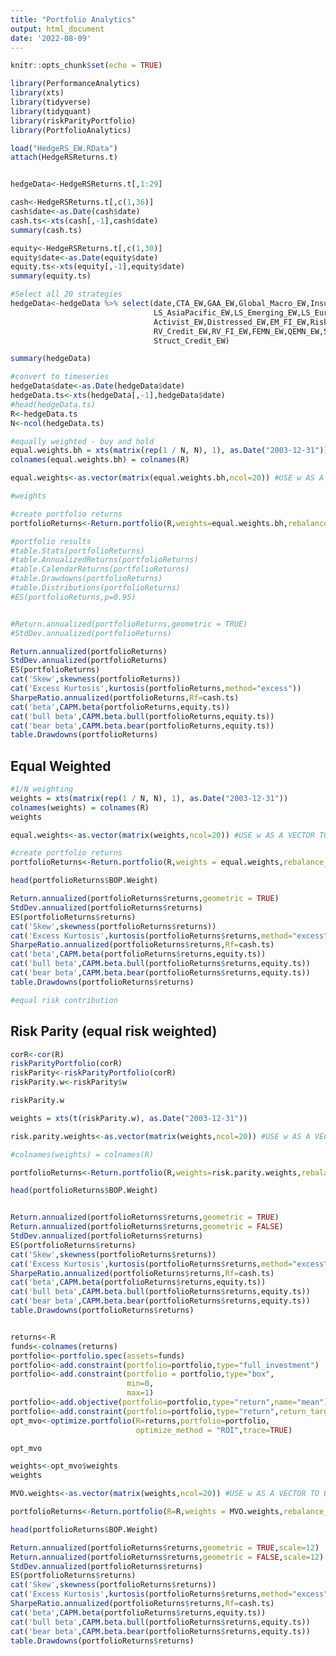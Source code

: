 ```yaml
---
title: "Portfolio Analytics"
output: html_document
date: '2022-08-09'
---
```


```r
knitr::opts_chunk$set(echo = TRUE)

library(PerformanceAnalytics)
library(xts)
library(tidyverse)
library(tidyquant)
library(riskParityPortfolio)
library(PortfolioAnalytics)

load("HedgeRS_EW.RData")
attach(HedgeRSReturns.t)



```

```r
hedgeData<-HedgeRSReturns.t[,1:29]

cash<-HedgeRSReturns.t[,c(1,36)]
cash$date<-as.Date(cash$date)
cash.ts<-xts(cash[,-1],cash$date)
summary(cash.ts)

equity<-HedgeRSReturns.t[,c(1,30)]
equity$date<-as.Date(equity$date)
equity.ts<-xts(equity[,-1],equity$date)
summary(equity.ts)

#Select all 20 strategies
hedgeData<-hedgeData %>% select(date,CTA_EW,GAA_EW,Global_Macro_EW,Insurance,
                                LS_AsiaPacific_EW,LS_Emerging_EW,LS_Europe_EW,LS_Japan_EW,LS_US_EW,
                                Activist_EW,Distressed_EW,EM_FI_EW,Risk_Arb_EW,CB_Arb_EW,
                                RV_Credit_EW,RV_FI_EW,FEMN_EW,QEMN_EW,Stat_Arb_EW,
                                Struct_Credit_EW)

summary(hedgeData)

#convert to timeseries
hedgeData$date<-as.Date(hedgeData$date)
hedgeData.ts<-xts(hedgeData[,-1],hedgeData$date)
#head(hedgeData.ts)
R<-hedgeData.ts
N<-ncol(hedgeData.ts)

#equally weighted - buy and hold
equal.weights.bh = xts(matrix(rep(1 / N, N), 1), as.Date("2003-12-31"))
colnames(equal.weights.bh) = colnames(R)

equal.weights<-as.vector(matrix(equal.weights.bh,ncol=20)) #USE w AS A VECTOR TO BE ABLE TO USE ON_REBALANCE COMMAND

#weights

#create portfolio returns
portfolioReturns<-Return.portfolio(R,weights=equal.weights.bh,rebalance_on = "quarters")

#portfolio results
#table.Stats(portfolioReturns)
#table.AnnualizedReturns(portfolioReturns)
#table.CalendarReturns(portfolioReturns)
#table.Drawdowns(portfolioReturns)
#table.Distributions(portfolioReturns)
#ES(portfolioReturns,p=0.95)


#Return.annualized(portfolioReturns,geometric = TRUE)
#StdDev.annualized(portfolioReturns)

Return.annualized(portfolioReturns)
StdDev.annualized(portfolioReturns)
ES(portfolioReturns)
cat('Skew',skewness(portfolioReturns))
cat('Excess Kurtosis',kurtosis(portfolioReturns,method="excess"))
SharpeRatio.annualized(portfolioReturns,Rf=cash.ts)
cat('beta',CAPM.beta(portfolioReturns,equity.ts))
cat('bull beta',CAPM.beta.bull(portfolioReturns,equity.ts))
cat('bear beta',CAPM.beta.bear(portfolioReturns,equity.ts))
table.Drawdowns(portfolioReturns)
```

## Equal Weighted

```r


#1/N weighting
weights = xts(matrix(rep(1 / N, N), 1), as.Date("2003-12-31"))
colnames(weights) = colnames(R)
weights

equal.weights<-as.vector(matrix(weights,ncol=20)) #USE w AS A VECTOR TO BE ABLE TO USE ON_REBALANCE COMMAND

#create portfolio returns
portfolioReturns<-Return.portfolio(R,weights = equal.weights,rebalance_on = "quarters",verbose = TRUE)

head(portfolioReturns$BOP.Weight)

Return.annualized(portfolioReturns$returns,geometric = TRUE)
StdDev.annualized(portfolioReturns$returns)
ES(portfolioReturns$returns)
cat('Skew',skewness(portfolioReturns$returns))
cat('Excess Kurtosis',kurtosis(portfolioReturns$returns,method="excess"))
SharpeRatio.annualized(portfolioReturns$returns,Rf=cash.ts)
cat('beta',CAPM.beta(portfolioReturns$returns,equity.ts))
cat('bull beta',CAPM.beta.bull(portfolioReturns$returns,equity.ts))
cat('bear beta',CAPM.beta.bear(portfolioReturns$returns,equity.ts))
table.Drawdowns(portfolioReturns$returns)

#equal risk contribution

```

## Risk Parity (equal risk weighted)

```r
corR<-cor(R)
riskParityPortfolio(corR)
riskParity<-riskParityPortfolio(corR)
riskParity.w<-riskParity$w

riskParity.w

weights = xts(t(riskParity.w), as.Date("2003-12-31"))

risk.parity.weights<-as.vector(matrix(weights,ncol=20)) #USE w AS A VECTOR TO BE ABLE TO USE ON_REBALANCE COMMAND

#colnames(weights) = colnames(R)

portfolioReturns<-Return.portfolio(R,weights=risk.parity.weights,rebalance_on="quarters",verbose = TRUE)

head(portfolioReturns$BOP.Weight)


Return.annualized(portfolioReturns$returns,geometric = TRUE)
Return.annualized(portfolioReturns$returns,geometric = FALSE)
StdDev.annualized(portfolioReturns$returns)
ES(portfolioReturns$returns)
cat('Skew',skewness(portfolioReturns$returns))
cat('Excess Kurtosis',kurtosis(portfolioReturns$returns,method="excess"))
SharpeRatio.annualized(portfolioReturns$returns,Rf=cash.ts)
cat('beta',CAPM.beta(portfolioReturns$returns,equity.ts))
cat('bull beta',CAPM.beta.bull(portfolioReturns$returns,equity.ts))
cat('bear beta',CAPM.beta.bear(portfolioReturns$returns,equity.ts))
table.Drawdowns(portfolioReturns$returns)



```

```r

returns<-R
funds<-colnames(returns)
portfolio<-portfolio.spec(assets=funds)
portfolio<-add.constraint(portfolio=portfolio,type="full_investment")
portfolio<-add.constraint(portfolio = portfolio,type="box",
                          min=0,
                          max=1)
portfolio<-add.objective(portfolio=portfolio,type="return",name="mean")
portfolio<-add.constraint(portfolio=portfolio,type="return",return_target=0.066/12)
opt_mvo<-optimize.portfolio(R=returns,portfolio=portfolio,
                            optimize_method = "ROI",trace=TRUE)

opt_mvo

weights<-opt_mvo$weights
weights

MVO.weights<-as.vector(matrix(weights,ncol=20)) #USE w AS A VECTOR TO BE ABLE TO USE ON_REBALANCE COMMAND

portfolioReturns<-Return.portfolio(R=R,weights = MVO.weights,rebalance_on = "quarters",verbose = TRUE)

head(portfolioReturns$BOP.Weight)

Return.annualized(portfolioReturns$returns,geometric = TRUE,scale=12)
Return.annualized(portfolioReturns$returns,geometric = FALSE,scale=12)
StdDev.annualized(portfolioReturns$returns)
ES(portfolioReturns$returns)
cat('Skew',skewness(portfolioReturns$returns))
cat('Excess Kurtosis',kurtosis(portfolioReturns$returns,method="excess"))
SharpeRatio.annualized(portfolioReturns$returns,Rf=cash.ts)
cat('beta',CAPM.beta(portfolioReturns$returns,equity.ts))
cat('bull beta',CAPM.beta.bull(portfolioReturns$returns,equity.ts))
cat('bear beta',CAPM.beta.bear(portfolioReturns$returns,equity.ts))
table.Drawdowns(portfolioReturns$returns)

```

```r


```

```r


```

```r


```
